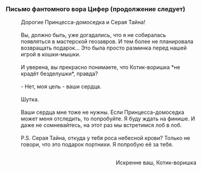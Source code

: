 ===Письмо фантомного вора Цифер (продолжение следует)===
:Дорогие Принцесса-домоседка и Серая Тайна!
:<br />Вы, должно быть, уже догадались, что я не собиралась появляться в мастерской геозавров. И тем более не планировала возвращать подарок... Это была просто разминка перед нашей игрой в кошки-мышки.
:<br />И уверена, вы прекрасно понимаете, что Котик-воришка *не крадёт безделушки*, правда?
:<br />- Нет, моя цель - ваши сердца.
:<br />Шутка.
:<br />Ваши сердца мне тоже не нужны. Если Принцесса-домоседка может меня отследить, то попробуйте. Я буду ждать на финише. И даже не сомневайтесь, на этот раз мы встретимся лоб в лоб.
:<br />P.S. Серая Тайна, откуда у тебя роса небесной крови? Только не говори, что это подарок портнихи. Я попробую её за тебя.
:<br /><div align="right">Искренне ваш, Котик-воришка</div>

